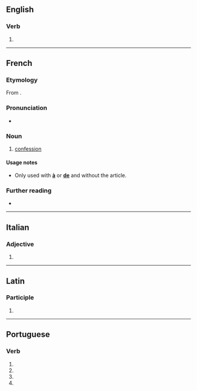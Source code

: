 {{also|confessé}}
==English==

===Verb===
{{en-verb|confess}}

# {{obsolete spelling of|en|confess}}

----

==French==

===Etymology===
From {{m|fr|confesser}}.

===Pronunciation===
* {{fr-IPA}}

===Noun===
{{fr-noun|f}}

# {{lb|fr|religion}} [[confession]]

====Usage notes====
* Only used with '''[[à]]''' or '''[[de]]''' and without the article.

===Further reading===
* {{R:TLFi}}

----

==Italian==

===Adjective===
{{head|it|adjective form}}

# {{feminine plural of|it|confesso}}

----

==Latin==

===Participle===
{{la-part-form|cōnfesse}}

# {{inflection of|la|cōnfessus||voc|m|s}}

----

==Portuguese==

===Verb===
{{head|pt|verb form}}

# {{inflection of|pt|confessar||1|s|pres|subj}}
# {{inflection of|pt|confessar||3|s|pres|subj}}
# {{inflection of|pt|confessar||1|s|impr}}
# {{inflection of|pt|confessar||3|s|impr}}